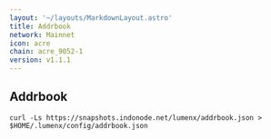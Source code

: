 ```yaml
---
layout: '~/layouts/MarkdownLayout.astro'
title: Addrbook
network: Mainnet
icon: acre
chain: acre_9052-1
version: v1.1.1 
---
```

## Addrbook

```
curl -Ls https://snapshots.indonode.net/lumenx/addrbook.json > $HOME/.lumenx/config/addrbook.json
```